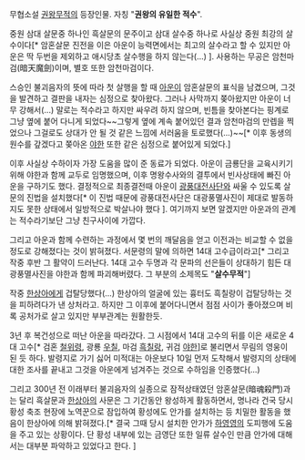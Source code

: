 무협소설 [[권왕무적]]의 등장인물. 자칭 "'''권왕의 유일한 적수'''".

중원 삼대 살문중 하나인 흑살문의 문주이고 삼대 살수중 하나로 사실상 중원 최강의 살수이다[* 암혼살문 진전을 이은 아운이 능력면에서는 최고의 살수라고 할 수 있지만 아운은 딱 두번을 제외하고 애시당초 살수행을 하지 않는다(...) ]. 사용하는 무공은 암천마검(暗天魔劍)이며, 별호 또한 암천마검이다.

스승인 불괴음자의 뜻에 따라 첫 살행을 할 때 [[아운]]이 암혼살문의 표식을 남겼으며, 그것을 발견하고 결판을 내자는 심정으로 찾아왔다. 그러나 사막까지 쫒아왔지만 아운이 너무 강해서(...) 말로는 적수라고 하지만 싸우려 하지 않으며, 빈틈을 찾아본다는 핑계로 그냥 옆에 붙어 다니게 되었다~~그렇게 옆에 계속 붙어있던 결과 암천마검의 만렙을 찍었으나 그걸로도 상대가 안 될 것 같은 느낌에 서러움을 토로했다(...)~~[* 이후 동생의 원수를 갚겠다고 쫒아온 [[야한]] 또한 같은 심정으로 붙어있게 되었다.]

이후 사실상 수하이자 가장 도움을 많이 준 동료가 되었다. 아운이 금룡단을 교육시키기 위해 야한과 함께 교두로 임명했으며, 이후 명왕수사와의 결투에서 빈사상태에 빠진 아운을 구하기도 했다. 결정적으로 최종결전때 아운이 [[광풍대전사단]]와 싸울 수 있도록 살문의 진법을 설치했다[* 이 진법 때문에 광풍대전사단은 대광풍멸사진이 제대로 발동하지도 못한 상태에서 일방적으로 박살나야 했다 ]. 여기까지 보면 알겠지만 아운과의 관계는 적수라기보단 그냥 친구사이에 가깝다.

그리고 아운과 함께 수련하는 과정에서 몇 번의 깨달음을 얻고 이전과는 비교할 수 없을 정도로 강해졌다는 것이 밝혀졌다. 서문령의 말에 의하면 14대 고수급이라고[* 그리고 작중 후반 그 활약이 드러난다. 14대 고수 두명과 각 문파의 선은들이 상대하기 힘든 대광풍멸사진을 야한과 함께 파괴해버렸다. 그 부분의 소제목도 "'''살수무적'''"] 

작중 [[한상아]]에게 겁탈당했다(...) 한상아의 얼굴에 있는 흉터도 흑칠랑이 겁탈당하는 것을 피하려다가 낸 상처라고. 하지만 그 이후에 붙어다니면서 점점 사이가 좋아졌으며 비록 공처가로 살고 있지만 부부관계는 원활한듯.

3년 후 복건성으로 떠난 아운을 따라갔다. 그 시점에서 14대 고수의 뒤를 이은 새로운 4대 고수[* 검혼 [[철위령]], 광룡 [[우칠]], 마검 [[흑칠랑]], 귀검 [[야한]]]로 불리면서 무림의 영웅이 된 듯 하다. 발령지로 가기 싫어 미적대는 아운보다 10일 먼저 도착해서 발령지의 상태에 대한 조사를 끝내고 그것을 아운에게 넘겨주는 것으로 수하임을 인증했다(...)

그리고 300년 전 이래부터 불괴음자의 실종으로 잠적상태였던 암혼살문(暗魂殺門)과는 달리 흑살문과 [[한상아]]의 사문은 그 기간동안 왕성하게 활동하면서, 명나라 건국 당시 황성 축조 현장에 노역꾼으로 잠입하여 황성에도 안가를 설치하는 등 치밀한 활동을 했음이 한상아에 의해 밝혀졌다.[* 결국 그때 당시 설치한 안가가 [[하영영]]의 도피행에 도움을 주고 있는 상황이다. 단 황성 내부에 있는 금영단 또한 일류 살수인 만큼 안가에 대해서는 대부분 파악하고 있었다고 한다. ]
